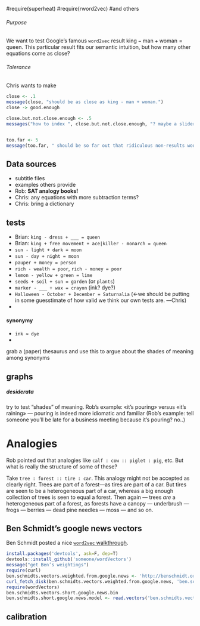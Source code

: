 

#require(superheat)
#require(rword2vec) #and others


###### Purpose

We want to test Google's famous `word2vec` result $\mathrm{king} - \mathrm{man} + \mathrm{woman} = \mathrm{queen}$. This particular result fits our semantic intuition, but how many other equations come as close?



###### Tolerance

Chris wants to make

```r
close <- .1
message(close, "should be as close as king - man + woman.")
close -> good.enough

close.but.not.close.enough <- .5
messages("how to index ", close.but.not.close.enough, "? maybe a slider in a sh.")


too.far <- 5
message(too.far, " should be so far out that ridiculous non-results would be inclued if you (fairly) included the spheres of distance ", too.far)
```


## Data sources

- subtitle files
- examples others provide
- Rob: **SAT analogy books!**
- Chris: any equations with more subtraction terms?
- Chris: bring a dictionary



## tests

- Brian: `king - dress + ___ = queen`
- Brian: `king + free movement + ace|killer - monarch = queen`
- `sun - light + dark = moon`
- `sun - day + night = moon`
- `pauper + money = person`
- `rich - wealth = poor`, `rich - money = poor`
- `lemon - yellow + green = lime`
- `seeds + soil + sun = garden` (or `plants`)
- `marker - ___ + wax = crayon` (ink? dye?)
- `Halloween - October + December = Saturnalia`  (←we should be putting in some guesstimate of how valid we think our own tests are. ―Chris)
- 



#### synonymy

- `ink ≈ dye`
- 

grab a (paper) thesaurus and use this to argue about the shades of meaning among synonyms



## graphs


##### desiderata

try to test "shades" of meaning. Rob's example: «it’s pouring» versus «it’s raining» --- pouring is indeed more idiomatic and familiar (Rob’s example: tell someone you’ll be late for a business meeting because it’s pouring? no..)





# Analogies

Rob pointed out that analogies like `calf : cow :: piglet : pig`, etc. But what is really the structure of some of these?

Take `tree : forest :: tire : car`. This analogy might not be accepted as clearly right. Trees are part of a forest—as tires are part of a car. But tires are seen to be a heterogeneous part of a car, whereas a big enough collection of trees is seen to equal a forest. Then again --- trees _are_ a heterogeneous part of a forest, as forests have a canopy — underbrush — frogs — berries — dead pine needles — moss — and so on.








## Ben Schmidt’s google news vectors

Ben Schmidt posted a nice [`word2vec` walkthrough](https://rstudio-pubs-static.s3.amazonaws.com/225114_28f6a67eebce4641901e57201006964c.html).


```r
install.packages('devtools', ask=F, dep=T)
devtools::install_github('someone/wordVectors')
message("get Ben’s weightings")
require(curl)
ben.schmidts.vectors.weighted.from.google.news <- 'http://benschmidt.org/word2vec_workshop/short_google_news.bin'
curl_fetch_disk(ben.schmidts.vectors.weighted.from.google.news, 'ben.schmidts.vectors.short.google.news.bin')
require(wordVectors)
ben.schmidts.vectors.short.google.news.bin
ben.schmidts.short.google.news.model <- read.vectors('ben.schmidts.vectors.short.google.news.bin')
```

## calibration

```r

```
